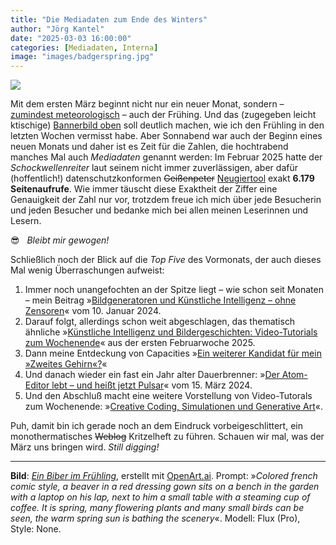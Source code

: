 ```yaml
---
title: "Die Mediadaten zum Ende des Winters"
author: "Jörg Kantel"
date: "2025-03-03 16:00:00"
categories: [Mediadaten, Interna]
image: "images/badgerspring.jpg"
---
```


[![](images/badgerspring-b.jpg)](https://www.flickr.com/photos/schockwellenreiter/54363135575/)

Mit dem ersten März beginnt nicht nur ein neuer Monat, sondern -- [zumindest meteorologisch](https://de.wikipedia.org/wiki/Fr%C3%BChlingsanfang) -- auch der Frühing. Und das (zugegeben leicht ktischige) [Bannerbild oben](https://www.flickr.com/photos/schockwellenreiter/54363135575) soll deutlich machen, wie ich den Frühling in den letzten Wochen vermisst habe. Aber Sonnabend war auch der Beginn eines neuen Monats und daher ist es Zeit für die Zahlen, die hochtrabend manches Mal auch *Mediadaten* genannt werden: Im Februar 2025 hatte der *Schockwellenreiter* laut seinem nicht immer zuverlässigen, aber dafür (hoffentlich!) datenschutzkonformen ~~Geißenpeter~~ [Neugiertool](https://www.goatcounter.com/) exakt **6.179 Seitenaufrufe**. Wie immer täuscht diese Exaktheit der Ziffer eine Genauigkeit der Zahl nur vor, trotzdem freue ich mich über jede Besucherin und jeden Besucher und bedanke mich bei allen meinen Leserinnen und Lesern.

😎 &nbsp; *Bleibt mir gewogen!*

Schließlich noch der Blick auf die *Top Five* des Vormonats, der auch dieses Mal wenig Überraschungen aufweist:

1. Immer noch unangefochten an der Spitze liegt -- wie schon seit Monaten -- mein Beitrag »[Bildgeneratoren und Künstliche Intelligenz – ohne Zensoren](https://kantel.github.io/posts/2024011002_ki_ohne_zensor/index.html)« vom 10.&nbsp;Januar&nbsp;2024.
2. Darauf folgt, allerdings schon weit abgeschlagen, das thematisch ähnliche »[Künstliche Intelligenz und Bildergeschichten: Video-Tutorials zum Wochenende](https://kantel.github.io/posts/2025020701_ki_und_bildergeschichten/)« aus der ersten Februarwoche&nbsp;2025.
3. Dann meine Entdeckung von Capacities »[Ein weiterer Kandidat für mein »Zweites Gehirn«?](https://kantel.github.io/posts/2025020301_capacities/)«
4. Und danach wieder ein fast ein Jahr alter Dauerbrenner: »[Der Atom-Editor lebt – und heißt jetzt Pulsar](https://kantel.github.io/posts/2024031501_atom_wird_pulsar/)« vom 15.&nbsp;März&nbsp;2024.
5. Und den Abschluß macht eine weitere Vorstellung von Video-Tutorals zum Wochenende: »[Creative Coding, Simulationen und Generative Art](https://kantel.github.io/posts/2025013101_video_tutorials/)«.

Puh, damit bin ich gerade noch an dem Eindruck vorbeigeschlittert, ein monothermatisches ~~Weblog~~ Kritzelheft zu führen. Schauen wir mal, was der März uns bringen wird. *Still digging!*


---

**Bild**: *[Ein Biber im Frühling](https://www.flickr.com/photos/schockwellenreiter/54363135575/)*, erstellt mit [OpenArt.ai](https://openart.ai/home). Prompt: »*Colored french comic style, a beaver in a red dressing gown sits on a bench in the garden with a laptop on his lap, next to him a small table with a steaming cup of coffee. It is spring, many flowering plants and many small birds can be seen, the warm spring sun is bathing the scenery*«. Modell: Flux (Pro), Style: None.